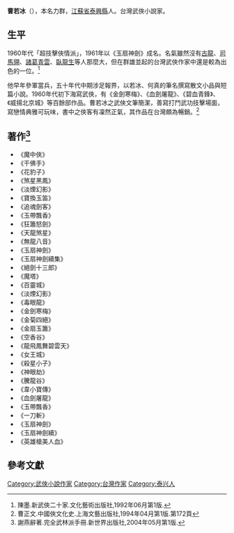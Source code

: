 '''曹若冰'''（{{bd|1926年||||catIdx=曹若冰}}），本名力群，[[江蘇省|江蘇省]][[泰興縣|泰興縣]]人。台灣武俠小說家。

==生平==
1960年代「超技擊俠情派」，1961年以《玉扇神劍》成名。名氣雖然沒有[[古龍|古龍]]、[[司馬翎|司馬翎]]、[[諸葛青雲|諸葛青雲]]、[[臥龍生|臥龍生]]等人那麼大，但在群雄並起的台灣武俠作家中還是較為出色的一位。<ref>陳墨.新武俠二十家.文化藝術出版社,1992年06月第1版.</ref>

他早年參軍當兵，五十年代中期涉足報界，以若冰、何真的筆名撰寫散文小品與短篇小說。1960年代初下海寫武俠，有《金劍寒梅》、《血劍屠龍》、《碧血青鋒》、《威揚北京城》等百餘部作品。曹若冰之武俠文筆簡潔，善寫打鬥武功技擊場面，寫戀情典雅可玩味，書中之俠客有凜然正氣，其作品在台灣頗為暢銷。<ref>曹正文.中國俠文化史.上海文藝出版社,1994年04月第1版.第172頁</ref>

== 著作<ref>謝燕辭著.完全武林派手冊.新世界出版社,2004年05月第1版.</ref> ==

*《魔中俠》
*《干佛手》
*《花豹子》
*《煞星黑鳳》
*《淡煙幻影》
*《寶換玉笛》
*《追魂劍客》
*《玉帶飄香》
*《狂簫怒劍》
*《天龍煞星》
*《無龍八音》
*《玉扇神劍》
*《玉扇神劍續集》
*《絕劍十三郎》
*《魔塔》
*《百靈城》
*《淡煙幻影》
*《毒眼龍》 
*《金劍寒梅》 
*《金菊四絕》 
*《金扇玉簫》 
*《空香谷》 
*《龍飛鳳舞碧雲天》 
*《女王城》 
*《殺星小子》 
*《神眼劫》 
*《騰龍谷》 
*《韋小寶傳》 
*《血劍屠龍》 
*《玉帶飄香》 
*《一刀斬》 
*《玉扇神劍》 
*《玉扇神劍續》 
*《英雄槍美人血》

==參考文獻==
<div class="references-small">
<references></references>
</div>

{{Authority control}}
{{DEFAULTSORT:C}}
[[Category:武俠小說作家|Category:武俠小說作家]]
[[Category:台灣作家|Category:台灣作家]]
[[Category:泰兴人|Category:泰兴人]]